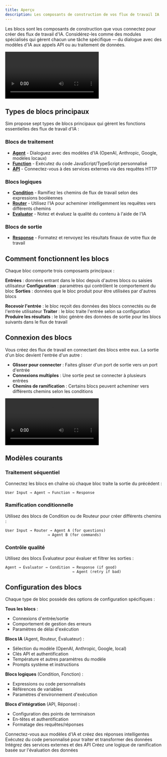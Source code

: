 ```yaml
---
title: Aperçu
description: Les composants de construction de vos flux de travail IA
---
```



Les blocs sont les composants de construction que vous connectez pour créer des flux de travail d'IA. Considérez-les comme des modules spécialisés qui gèrent chacun une tâche spécifique — du dialogue avec des modèles d'IA aux appels API ou au traitement de données.

<div className="w-full max-w-2xl mx-auto overflow-hidden rounded-lg">
  <Video src="connections.mp4" width={700} height={450} />
</div>

## Types de blocs principaux

Sim propose sept types de blocs principaux qui gèrent les fonctions essentielles des flux de travail d'IA :

### Blocs de traitement
- **[Agent](/blocks/agent)** - Dialoguez avec des modèles d'IA (OpenAI, Anthropic, Google, modèles locaux)
- **[Function](/blocks/function)** - Exécutez du code JavaScript/TypeScript personnalisé
- **[API](/blocks/api)** - Connectez-vous à des services externes via des requêtes HTTP

### Blocs logiques
- **[Condition](/blocks/condition)** - Ramifiez les chemins de flux de travail selon des expressions booléennes
- **[Router](/blocks/router)** - Utilisez l'IA pour acheminer intelligemment les requêtes vers différents chemins
- **[Evaluator](/blocks/evaluator)** - Notez et évaluez la qualité du contenu à l'aide de l'IA

### Blocs de sortie
- **[Response](/blocks/response)** - Formatez et renvoyez les résultats finaux de votre flux de travail

## Comment fonctionnent les blocs

Chaque bloc comporte trois composants principaux :

**Entrées** : données entrant dans le bloc depuis d'autres blocs ou saisies utilisateur
**Configuration** : paramètres qui contrôlent le comportement du bloc
**Sorties** : données que le bloc produit pour être utilisées par d'autres blocs

<Steps>
  <Step>
    <strong>Recevoir l'entrée</strong> : le bloc reçoit des données des blocs connectés ou de l'entrée utilisateur
  </Step>
  <Step>
    <strong>Traiter</strong> : le bloc traite l'entrée selon sa configuration
  </Step>
  <Step>
    <strong>Produire les résultats</strong> : le bloc génère des données de sortie pour les blocs suivants dans le flux de travail
  </Step>
</Steps>

## Connexion des blocs

Vous créez des flux de travail en connectant des blocs entre eux. La sortie d'un bloc devient l'entrée d'un autre :

- **Glisser pour connecter** : Faites glisser d'un port de sortie vers un port d'entrée
- **Connexions multiples** : Une sortie peut se connecter à plusieurs entrées
- **Chemins de ramification** : Certains blocs peuvent acheminer vers différents chemins selon les conditions

<div className="w-full max-w-2xl mx-auto overflow-hidden rounded-lg">
  <Video src="connections.mp4" width={700} height={450} />
</div>

## Modèles courants

### Traitement séquentiel
Connectez les blocs en chaîne où chaque bloc traite la sortie du précédent :

```
User Input → Agent → Function → Response
```

### Ramification conditionnelle
Utilisez des blocs de Condition ou de Routeur pour créer différents chemins :

```
User Input → Router → Agent A (for questions)
                   → Agent B (for commands)
```

### Contrôle qualité
Utilisez des blocs Évaluateur pour évaluer et filtrer les sorties :

```
Agent → Evaluator → Condition → Response (if good)
                              → Agent (retry if bad)
```

## Configuration des blocs

Chaque type de bloc possède des options de configuration spécifiques :

**Tous les blocs** :
- Connexions d'entrée/sortie
- Comportement de gestion des erreurs
- Paramètres de délai d'exécution

**Blocs IA** (Agent, Routeur, Évaluateur) :
- Sélection du modèle (OpenAI, Anthropic, Google, local)
- Clés API et authentification
- Température et autres paramètres du modèle
- Prompts système et instructions

**Blocs logiques** (Condition, Fonction) :
- Expressions ou code personnalisés
- Références de variables
- Paramètres d'environnement d'exécution

**Blocs d'intégration** (API, Réponse) :
- Configuration des points de terminaison
- En-têtes et authentification
- Formatage des requêtes/réponses

<Cards>
  <Card title="Bloc Agent" href="/blocks/agent">
    Connectez-vous aux modèles d'IA et créez des réponses intelligentes
  </Card>
  <Card title="Bloc Fonction" href="/blocks/function">
    Exécutez du code personnalisé pour traiter et transformer des données
  </Card>
  <Card title="Bloc API" href="/blocks/api">
    Intégrez des services externes et des API
  </Card>
  <Card title="Bloc Condition" href="/blocks/condition">
    Créez une logique de ramification basée sur l'évaluation des données
  </Card>
</Cards>
